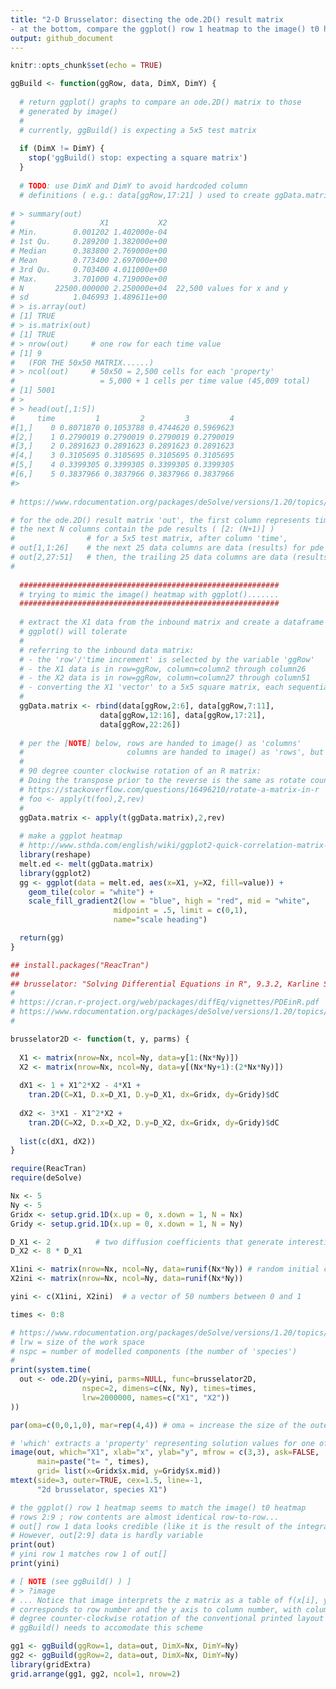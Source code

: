 ```yaml
---
title: "2-D Brusselator: disecting the ode.2D() result matrix 
- at the bottom, compare the ggplot() row 1 heatmap to the image() t0 heatmap"
output: github_document
---
```

  
```r
knitr::opts_chunk$set(echo = TRUE)
```

```r

ggBuild <- function(ggRow, data, DimX, DimY) {
  
  # return ggplot() graphs to compare an ode.2D() matrix to those 
  # generated by image()
  #
  # currently, ggBuild() is expecting a 5x5 test matrix
  
  if (DimX != DimY) {
    stop('ggBuild() stop: expecting a square matrix')
  }
  
  # TODO: use DimX and DimY to avoid hardcoded column
  # definitions ( e.g.: data[ggRow,17:21] ) used to create ggData.matriix
  
# > summary(out)
#                   X1           X2
# Min.        0.001202 1.402000e-04
# 1st Qu.     0.289200 1.382000e+00
# Median      0.383800 2.769000e+00
# Mean        0.773400 2.697000e+00
# 3rd Qu.     0.703400 4.011000e+00
# Max.        3.701000 4.719000e+00
# N       22500.000000 2.250000e+04  22,500 values for x and y
# sd          1.046993 1.489611e+00
# > is.array(out)
# [1] TRUE
# > is.matrix(out)
# [1] TRUE
# > nrow(out)     # one row for each time value
# [1] 9
#   (FOR THE 50x50 MATRIX......)
# > ncol(out)     # 50x50 = 2,500 cells for each 'property' 
#                   = 5,000 + 1 cells per time value (45,009 total)
# [1] 5001
# > 
# > head(out[,1:5])
#     time         1         2         3         4
#[1,]    0 0.8071870 0.1053788 0.4744620 0.5969623
#[2,]    1 0.2790019 0.2790019 0.2790019 0.2790019
#[3,]    2 0.2891623 0.2891623 0.2891623 0.2891623
#[4,]    3 0.3105695 0.3105695 0.3105695 0.3105695
#[5,]    4 0.3399305 0.3399305 0.3399305 0.3399305
#[6,]    5 0.3837966 0.3837966 0.3837966 0.3837966
#> 
  
# https://www.rdocumentation.org/packages/deSolve/versions/1.20/topics/plot.deSolve

# for the ode.2D() result matrix 'out', the first column represents time steps, 
# the next N columns contain the pde results ( [2: (N+1)] )
#                # for a 5x5 test matrix, after column 'time', 
# out[1,1:26]    # the next 25 data columns are data (results) for pde equation X1
# out[2,27:51]   # then, the trailing 25 data columns are data (results) for pde equation X2
#
  
  ##########################################################
  # trying to mimic the image() heatmap with ggplot().......
  ##########################################################
  
  # extract the X1 data from the inbound matrix and create a dataframe that
  # ggplot() will tolerate
  #
  # referring to the inbound data matrix:
  # - the 'row'/'time increment' is selected by the variable 'ggRow'
  # - the X1 data is in row=ggRow, column=column2 through column26
  # - the X2 data is in row=ggRow, column=column27 through column51
  # - converting the X1 'vector' to a 5x5 square matrix, each sequential 5 cell group is a 'column'
  # 
  ggData.matrix <- rbind(data[ggRow,2:6], data[ggRow,7:11], 
                    data[ggRow,12:16], data[ggRow,17:21],
                    data[ggRow,22:26])
  
  # per the [NOTE] below, rows are handed to image() as 'columns'
  #                       columns are handed to image() as 'rows', but they are in reverse order
  #
  # 90 degree counter clockwise rotation of an R matrix:
  # Doing the transpose prior to the reverse is the same as rotate counter clockwise:
  # https://stackoverflow.com/questions/16496210/rotate-a-matrix-in-r
  # foo <- apply(t(foo),2,rev)
  #
  ggData.matrix <- apply(t(ggData.matrix),2,rev)
  
  # make a ggplot heatmap
  # http://www.sthda.com/english/wiki/ggplot2-quick-correlation-matrix-heatmap-r-software-and-data-visualization
  library(reshape)
  melt.ed <- melt(ggData.matrix)
  library(ggplot2)
  gg <- ggplot(data = melt.ed, aes(x=X1, y=X2, fill=value)) + 
    geom_tile(color = "white") +
    scale_fill_gradient2(low = "blue", high = "red", mid = "white", 
                       midpoint = .5, limit = c(0,1),
                       name="scale heading")

  return(gg)
}

```

```r

## install.packages("ReacTran")
##
## brusselator: "Solving Differential Equations in R", 9.3.2, Karline Soetart et al.
#
# https://cran.r-project.org/web/packages/diffEq/vignettes/PDEinR.pdf 
# https://www.rdocumentation.org/packages/deSolve/versions/1.20/topics/ode.2D
#

brusselator2D <- function(t, y, parms) {
  
  X1 <- matrix(nrow=Nx, ncol=Ny, data=y[1:(Nx*Ny)])
  X2 <- matrix(nrow=Nx, ncol=Ny, data=y[(Nx*Ny+1):(2*Nx*Ny)])
  
  dX1 <- 1 + X1^2*X2 - 4*X1 +
    tran.2D(C=X1, D.x=D_X1, D.y=D_X1, dx=Gridx, dy=Gridy)$dC
  
  dX2 <- 3*X1 - X1^2*X2 + 
    tran.2D(C=X2, D.x=D_X2, D.y=D_X2, dx=Gridx, dy=Gridy)$dC
  
  list(c(dX1, dX2))
}

require(ReacTran)
require(deSolve)

Nx <- 5
Ny <- 5
Gridx <- setup.grid.1D(x.up = 0, x.down = 1, N = Nx)  
Gridy <- setup.grid.1D(x.up = 0, x.down = 1, N = Ny)

D_X1 <- 2          # two diffusion coefficients that generate interesting patterns
D_X2 <- 8 * D_X1

X1ini <- matrix(nrow=Nx, ncol=Ny, data=runif(Nx*Ny)) # random initial conditions
X2ini <- matrix(nrow=Nx, ncol=Ny, data=runif(Nx*Ny))

yini <- c(X1ini, X2ini)  # a vector of 50 numbers between 0 and 1

times <- 0:8

# https://www.rdocumentation.org/packages/deSolve/versions/1.20/topics/ode.2D
# lrw = size of the work space
# nspc = number of modelled components (the number of 'species')
#
print(system.time(
  out <- ode.2D(y=yini, parms=NULL, func=brusselator2D, 
                nspec=2, dimens=c(Nx, Ny), times=times, 
                lrw=2000000, names=c("X1", "X2"))
))

par(oma=c(0,0,1,0), mar=rep(4,4)) # oma = increase the size of the outer margin

# 'which' extracts a 'property' representing solution values for one of the equations (pg 160)
image(out, which="X1", xlab="x", ylab="y", mfrow = c(3,3), ask=FALSE, 
      main=paste("t= ", times),
      grid= list(x=Gridx$x.mid, y=Gridy$x.mid))
mtext(side=3, outer=TRUE, cex=1.5, line=-1, 
      "2d brusselator, species X1")

# the ggplot() row 1 heatmap seems to match the image() t0 heatmap
# rows 2:9 ; row contents are almost identical row-to-row... 
# out[] row 1 data looks credible (like it is the result of the integration), 
# However, out[2:9] data is hardly variable
print(out)
# yini row 1 matches row 1 of out[]
print(yini)

# [ NOTE (see ggBuild() ) ]
# > ?image  
# ... Notice that image interprets the z matrix as a table of f(x[i], y[j]) values, so that the x axis 
# corresponds to row number and the y axis to column number, with column 1 at the bottom, i.e. a 90 
# degree counter-clockwise rotation of the conventional printed layout of a matrix.
# ggBuild() needs to accomodate this scheme

gg1 <- ggBuild(ggRow=1, data=out, DimX=Nx, DimY=Ny)
gg2 <- ggBuild(ggRow=2, data=out, DimX=Nx, DimY=Ny)
library(gridExtra)
grid.arrange(gg1, gg2, ncol=1, nrow=2)



```


